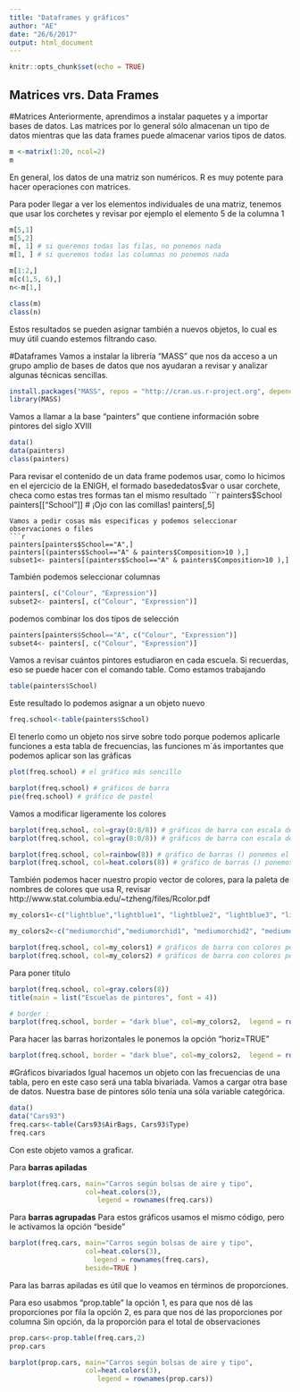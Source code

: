 ```yaml
---
title: "Dataframes y gráficos"
author: "AE"
date: "26/6/2017"
output: html_document
---
```


```r
knitr::opts_chunk$set(echo = TRUE)
```

## Matrices vrs. Data Frames

#Matrices
Anteriormente, aprendimos a instalar paquetes y a importar bases de datos. Las matrices por lo general sólo almacenan un tipo de datos mientras que las data frames puede almacenar varios tipos de datos.

```r
m <-matrix(1:20, ncol=2)
m
```
En general, los datos de una matriz son numéricos. R es muy potente para hacer operaciones con matrices. 

Para poder llegar a ver los elementos individuales de una matriz, tenemos que usar los corchetes y revisar por ejemplo el elemento 5 de la columna 1
```r
m[5,1] 
m[5,2]
m[, 1] # si queremos todas las filas, no ponemos nada
m[1, ] # si queremos todas las columnas no ponemos nada

m[1:2,]
m[c(1,5, 6),]
n<-m[1,]

class(m)
class(n)
```
Estos resultados se pueden asignar también a nuevos objetos, lo cual es muy útil cuando estemos filtrando caso.


#Dataframes
Vamos a instalar la librería "MASS" que nos da acceso a un grupo amplio de bases de datos que nos ayudaran a revisar y analizar algunas técnicas sencillas. 

```r
install.packages("MASS", repos = "http://cran.us.r-project.org", dependencies = TRUE)
library(MASS)
```

Vamos a llamar a la base "painters" que contiene información sobre pintores del siglo XVIII

```r
data()
data(painters)
class(painters)
```
Para revisar el contenido de un data frame podemos usar, como lo hicimos en el ejercicio de la ENIGH, el formado basededatos$var o usar corchete, checa como estas tres formas tan el mismo resultado
```r
painters$School
painters[["School"]]  # ¡Ojo con las comillas! 
painters[,5]  
```
Vamos a pedir cosas más especificas y podemos seleccionar observaciones o files
```r
painters[painters$School=="A",]
painters[(painters$School=="A" & painters$Composition>10 ),]
subset1<- painters[(painters$School=="A" & painters$Composition>10 ),]
```

También podemos seleccionar columnas
```r
painters[, c("Colour", "Expression")]
subset2<- painters[, c("Colour", "Expression")]
```

podemos combinar los dos tipos de selección
```r
painters[painters$School=="A", c("Colour", "Expression")]
subset4<- painters[, c("Colour", "Expression")]
```
Vamos a revisar cuántos pintores estudiaron en cada escuela. Si recuerdas, eso se puede hacer con el comando table. Como estamos trabajando
```r
table(painters$School)
```

Este resultado lo podemos asignar a un objeto nuevo

```r
freq.school<-table(painters$School)
```

El tenerlo como un objeto nos sirve sobre todo porque podemos aplicarle funciones a esta tabla de frecuencias, las funciones m´ás importantes que podemos aplicar son las gráficas
```r
plot(freq.school) # el gráfico más sencillo 

barplot(freq.school) # gráficos de barra
pie(freq.school) # gráfico de pastel

```

Vamos a modificar ligeramente los colores

```r

barplot(freq.school, col=gray(0:8/8)) # gráficos de barra con escala de grises de oscuro a claros, (8 categorías)
barplot(freq.school, col=gray(8:0/8)) # gráficos de barra con escala de grises de claro a oscuros

barplot(freq.school, col=rainbow(8)) # gráfico de barras () ponemos el número de categorías
barplot(freq.school, col=heat.colors(8)) # gráfico de barras () ponemos el número de categorías

```

También podemos hacer nuestro propio vector de colores, para la paleta de nombres de colores que usa R, revisar http://www.stat.columbia.edu/~tzheng/files/Rcolor.pdf

```r
my_colors1<-c("lightblue","lightblue1", "lightblue2", "lightblue3", "lightblue4", "lightcyan4", "lightcyan3", "lightcyan2")

my_colors2<-c("mediumorchid","mediumorchid1", "mediumorchid2", "mediumorchid3", "mediumorchid4", "mediumpurple4", "mediumpurple3", "mediumpurple2")

barplot(freq.school, col=my_colors1) # gráficos de barra con colores personalizados 1
barplot(freq.school, col=my_colors2) # gráficos de barra con colores personalizados 2

```

Para poner título 
```r
barplot(freq.school, col=gray.colors(8)) 
title(main = list("Escuelas de pintores", font = 4))

# border :
barplot(freq.school, border = "dark blue", col=my_colors2,  legend = rownames(freq.school))


```

Para hacer las barras horizontales le ponemos la opción "horiz=TRUE"
```r
barplot(freq.school, border = "dark blue", col=my_colors2,  legend = rownames(freq.school), horiz=TRUE )

```


#Gráficos bivariados
Igual hacemos un objeto con las frecuencias de una tabla, pero en este caso será una tabla bivariada.
Vamos a cargar otra base de datos. Nuestra base de pintores sólo tenía una sóla variable categórica.

```r
data()
data("Cars93")
freq.cars<-table(Cars93$AirBags, Cars93$Type)
freq.cars

```

Con este objeto vamos a graficar. 

Para <b>barras apiladas</b>
```r
barplot(freq.cars, main="Carros según bolsas de aire y tipo",
                   col=heat.colors(3),
 	                  legend = rownames(freq.cars))
```

Para <b>barras agrupadas</b>
Para estos gráficos usamos el mismo código, pero le activamos la opción "beside"

```r
barplot(freq.cars, main="Carros según bolsas de aire y tipo",
                   col=heat.colors(3),
 	                 legend = rownames(freq.cars),
                   beside=TRUE )
```

Para las barras apiladas es útil que lo veamos en términos de proporciones. 

Para eso usabmos "prop.table"
la opción 1, es para que nos dé las proporciones por fila
la opción 2, es para que nos dé las proporciones por columna
Sin opción, da la proporción para el total de observaciones

```r
prop.cars<-prop.table(freq.cars,2)
prop.cars

```

```r
barplot(prop.cars, main="Carros según bolsas de aire y tipo",
                   col=heat.colors(3),
 	                  legend = rownames(prop.cars))
```

